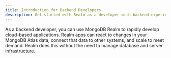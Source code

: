 ```yaml
---
title: Introduction for Backend Developers
description: Get started with Realm as a developer with backend experience.
---
```


As a backend developer, you can use MongoDB Realm to rapidly develop cloud-based applications.
Realm apps can react to changes in your MongoDB Atlas data, connect that data to other systems,
and scale to meet demand. Realm does this without the need to manage database and server infrastructure.
